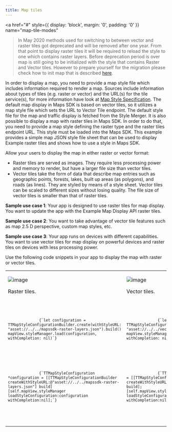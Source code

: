 ```yaml
---
title: Map tiles
---
```


<a
  href="#"
  style={{ display: 'block', margin: '0', padding: '0' }}
  name="map-tile-modes"
></a>

<Blockquote type="announcement" hasIcon>

In May 2020 methods used for switching to between vector and raster tiles got deprecated and will be
removed after one year. From that point to display raster tiles it will be required to reload the
style to one which contains raster layers. Before deprecation period is over map is still going to
be initialized with the style that contains Raster and Vector tiles. However to prepare yourself for
the migration please check how to init map that is
described [here](/maps-ios-sdk/documentation/map-display/documentation/map-initialization).

</Blockquote>

In order to display a map, you need to provide a map style file which includes information required
to render a map. Sources include information about types of tiles (e.g. raster or vector) and the
URL(s) for the tile service(s), for more information have look
at [Map Style Specification](/map-display-api/documentation/mapstyles/map-style-specification). The default map display in Maps SDK is based on vector tiles, so it utilizes a map style file
which sets the URL to Vector Tile endpoint. The default style file for the map and traffic display
is fetched from the Style Merger. It is also possible to display a map with raster tiles in Maps
SDK. In order to do that, you need to provide a map style defining the raster type and the raster
tiles endpoint URL. This style must be loaded into the Maps SDK. This example provides a simple map
JSON style file sheet that can be used to display Example raster tiles and shows how to use a style
in Maps SDK.

Allow your users to display the map in either raster or vector format:

- Raster tiles are served as images. They require less processing power and memory to render, but
  have a larger file size than vector tiles.
- Vector tiles take the form of data that describe map entries such as geographic points, forests,
  lakes, built up areas (as polygons), and roads (as lines). They are styled by means of a style
  sheet. Vector tiles can be scaled to different sizes without losing quality. The file size of
  vector tiles is smaller than that of raster tiles.

**Sample use case 1**: Your app is designed to use raster tiles for map display. You want to update
the app with the Example Map Display API raster tiles.

**Sample use case 2**: You want to take advantage of vector tile features such as map 2.5 D
perspective, custom map styles, etc.

**Sample use case 3**: Your app runs on devices with different capabilities. You want to use vector
tiles for map display on powerful devices and raster tiles on devices with less processing power.

Use the following code snippets in your app to display the map with raster or vector tiles.

<table>
  <tbody>
    <tr>
      <td>
        <ContentWrapper maxWidth="350px" objectFit="contain">
          <p>
            <img src="../images/raster_tiles.png" alt="image" />
          </p>
        </ContentWrapper>
        <p>Raster tiles.</p>
        <Code>
          <pre class="swift">
            <code class="language-swift">
              {`let configuration = TTMapStyleConfigurationBuilder.create(withStyleURL: "asset://../../mapssdk-raster-layers.json").build()
mapView.styleManager.load(configuration, withCompletion: nil)`}
            </code>
          </pre>
          <pre class="obj-c">
            <code class="language-obj-c">
              {`TTMapStyleConfiguration *configuration = [[TTMapStyleConfigurationBuilder createWithStyleURL:@"asset://../../mapssdk-raster-layers.json"] build]
[self.mapView.styleManager loadStyleConfiguration:configuration withCompletion:nil];`}
            </code>
          </pre>
        </Code>
      </td>
      <td>
        <ContentWrapper maxWidth="350px" objectFit="contain">
          <p>
            <img src="../images/vector_tiles.png" alt="image" />
          </p>
        </ContentWrapper>
        <p>Vector tiles.</p>
        <Code>
          <pre class="swift">
            <code class="language-swift">
              {`let configuration = TTMapStyleConfigurationBuilder.create(withStyleURL: "asset://../../vector_style.json").build()
mapView.styleManager.load(configuration, withCompletion: nil)`}
            </code>
          </pre>
          <pre class="obj-c">
            <code class="language-obj-c">
              {`TTMapStyleConfiguration *configuration = [[TTMapStyleConfigurationBuilder createWithStyleURL:@"asset://../../vector_style.json"] build];
[self.mapView.styleManager loadStyleConfiguration:configuration withCompletion:nil];`}
            </code>
          </pre>
        </Code>
      </td>
    </tr>
  </tbody>
</table>